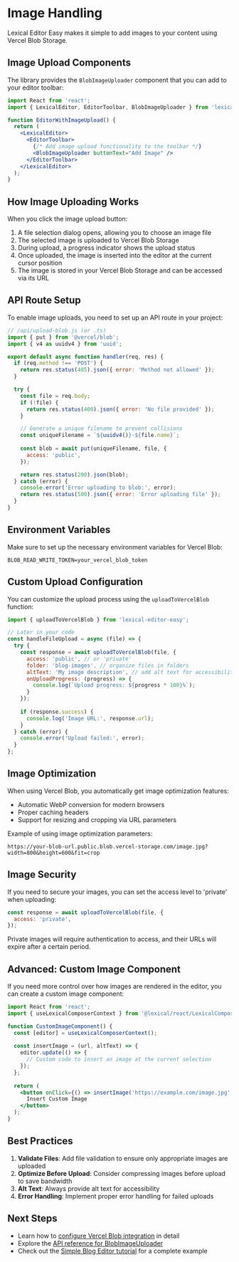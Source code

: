 # Image Handling

Lexical Editor Easy makes it simple to add images to your content using Vercel Blob Storage.

## Image Upload Components

The library provides the `BlobImageUploader` component that you can add to your editor toolbar:

```jsx
import React from 'react';
import { LexicalEditor, EditorToolbar, BlobImageUploader } from 'lexical-editor-easy';

function EditorWithImageUpload() {
  return (
    <LexicalEditor>
      <EditorToolbar>
        {/* Add image upload functionality to the toolbar */}
        <BlobImageUploader buttonText="Add Image" />
      </EditorToolbar>
    </LexicalEditor>
  );
}
```

## How Image Uploading Works

When you click the image upload button:

1. A file selection dialog opens, allowing you to choose an image file
2. The selected image is uploaded to Vercel Blob Storage
3. During upload, a progress indicator shows the upload status
4. Once uploaded, the image is inserted into the editor at the current cursor position
5. The image is stored in your Vercel Blob Storage and can be accessed via its URL

## API Route Setup

To enable image uploads, you need to set up an API route in your project:

```jsx
// /api/upload-blob.js (or .ts)
import { put } from '@vercel/blob';
import { v4 as uuidv4 } from 'uuid';

export default async function handler(req, res) {
  if (req.method !== 'POST') {
    return res.status(405).json({ error: 'Method not allowed' });
  }

  try {
    const file = req.body;
    if (!file) {
      return res.status(400).json({ error: 'No file provided' });
    }

    // Generate a unique filename to prevent collisions
    const uniqueFilename = `${uuidv4()}-${file.name}`;
    
    const blob = await put(uniqueFilename, file, {
      access: 'public',
    });

    return res.status(200).json(blob);
  } catch (error) {
    console.error('Error uploading to blob:', error);
    return res.status(500).json({ error: 'Error uploading file' });
  }
}
```

## Environment Variables

Make sure to set up the necessary environment variables for Vercel Blob:

```
BLOB_READ_WRITE_TOKEN=your_vercel_blob_token
```

## Custom Upload Configuration

You can customize the upload process using the `uploadToVercelBlob` function:

```jsx
import { uploadToVercelBlob } from 'lexical-editor-easy';

// Later in your code
const handleFileUpload = async (file) => {
  try {
    const response = await uploadToVercelBlob(file, {
      access: 'public', // or 'private'
      folder: 'blog-images', // organize files in folders
      altText: 'My image description', // add alt text for accessibility
      onUploadProgress: (progress) => {
        console.log(`Upload progress: ${progress * 100}%`);
      }
    });
    
    if (response.success) {
      console.log('Image URL:', response.url);
    }
  } catch (error) {
    console.error('Upload failed:', error);
  }
};
```

## Image Optimization

When using Vercel Blob, you automatically get image optimization features:

- Automatic WebP conversion for modern browsers
- Proper caching headers
- Support for resizing and cropping via URL parameters

Example of using image optimization parameters:

```
https://your-blob-url.public.blob.vercel-storage.com/image.jpg?width=800&height=600&fit=crop
```

## Image Security

If you need to secure your images, you can set the access level to 'private' when uploading:

```jsx
const response = await uploadToVercelBlob(file, {
  access: 'private',
});
```

Private images will require authentication to access, and their URLs will expire after a certain period.

## Advanced: Custom Image Component

If you need more control over how images are rendered in the editor, you can create a custom image component:

```jsx
import React from 'react';
import { useLexicalComposerContext } from '@lexical/react/LexicalComposerContext';

function CustomImageComponent() {
  const [editor] = useLexicalComposerContext();
  
  const insertImage = (url, altText) => {
    editor.update(() => {
      // Custom code to insert an image at the current selection
    });
  };
  
  return (
    <button onClick={() => insertImage('https://example.com/image.jpg', 'Example Image')}>
      Insert Custom Image
    </button>
  );
}
```

## Best Practices

1. **Validate Files**: Add file validation to ensure only appropriate images are uploaded
2. **Optimize Before Upload**: Consider compressing images before upload to save bandwidth
3. **Alt Text**: Always provide alt text for accessibility
4. **Error Handling**: Implement proper error handling for failed uploads

## Next Steps

- Learn how to [configure Vercel Blob integration](/integration/vercel-blob) in detail
- Explore the [API reference for BlobImageUploader](/api-reference/blob-image-uploader)
- Check out the [Simple Blog Editor tutorial](/tutorials/simple-blog-editor) for a complete example
